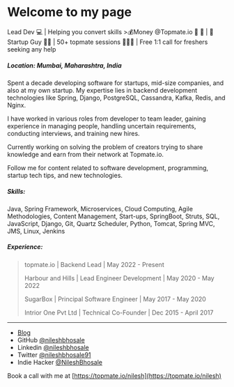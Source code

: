 # Welcome to my page

Lead Dev 💻 | Helping you convert skills >💰Money @Topmate.io 📅 🤝 | 🚀 Startup Guy 🤹🏼 | 50+ topmate sessions 👨🏻‍💻 | Free 1:1 call for freshers seeking any help

##### Location: Mumbai, Maharashtra, India

Spent a decade developing software for startups, mid-size companies, and also at my own startup. My expertise lies in backend development technologies like Spring, Django, PostgreSQL, Cassandra, Kafka, Redis, and Nginx. 

I have worked in various roles from developer to team leader, gaining experience in managing people, handling uncertain requirements, conducting interviews, and training new hires. 


Currently working on solving the problem of creators trying to share knowledge and earn from their network at Topmate.io. 


Follow me for content related to software development, programming, startup tech tips, and new technologies.


##### Skills:
Java, Spring Framework, Microservices, Cloud Computing, Agile Methodologies, Content Management, Start-ups, SpringBoot, Struts, SQL, JavaScript, Django, Git, Quartz Scheduler, Python, Tomcat, Spring MVC, JMS, Linux, Jenkins

##### Experience:

> topmate.io | Backend Lead | May 2022 - Present
> 
> Harbour and Hills | Lead Engineer Development | May 2020 - May 2022
>
> SugarBox | Principal Software Engineer | May 2017 - May 2020
>
> Intrior One Pvt Ltd | Technical Co-Founder | Dec 2015 - April 2017

---

- <a href="http://nileshbhosale.com/blog">Blog</a>
- GitHub [@nileshbhosale](https://github.com/nileshbhosale)
- Linkedin [@nileshbhosale](https://www.linkedin.com/in/nileshbhosale/)
- Twitter [@nileshbhosale91](https://twitter.com/nileshbhosale91)
- Indie Hacker [@NileshBhosale](https://www.indiehackers.com/NileshBhosale)

Book a call with me at [https://topmate.io/nilesh](https://topmate.io/nilesh)